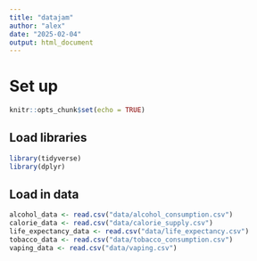 ```yaml
---
title: "datajam"
author: "alex"
date: "2025-02-04"
output: html_document
---
```


# Set up  

```r
knitr::opts_chunk$set(echo = TRUE)
```

## Load libraries  
```r
library(tidyverse)
library(dplyr)
```

## Load in data  
```r
alcohol_data <- read.csv("data/alcohol_consumption.csv")  
calorie_data <- read.csv("data/calorie_supply.csv")
life_expectancy_data <- read.csv("data/life_expectancy.csv")
tobacco_data <- read.csv("data/tobacco_consumption.csv")
vaping_data <- read.csv("data/vaping.csv")
```

